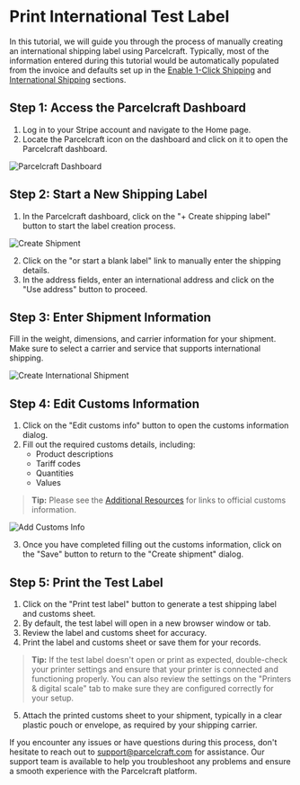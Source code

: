 # Print International Test Label

In this tutorial, we will guide you through the process of manually creating an international shipping label using Parcelcraft. Typically, most of the information entered during this tutorial would be automatically populated from the invoice and defaults set up in the [Enable 1-Click Shipping](/enable-1-click-shipping) and [International Shipping](/international-shipping) sections.

## Step 1: Access the Parcelcraft Dashboard

1. Log in to your Stripe account and navigate to the Home page.
2. Locate the Parcelcraft icon on the dashboard and click on it to open the Parcelcraft dashboard.

![Parcelcraft Dashboard](./../../public/images/parcelcraft-dashboard.png)

## Step 2: Start a New Shipping Label

1. In the Parcelcraft dashboard, click on the "+ Create shipping label" button to start the label creation process.

![Create Shipment](./../../public/images/create-shipment.png)

2. Click on the "or start a blank label" link to manually enter the shipping details.
3. In the address fields, enter an international address and click on the "Use address" button to proceed.

## Step 3: Enter Shipment Information

Fill in the weight, dimensions, and carrier information for your shipment. Make sure to select a carrier and service that supports international shipping.

![Create International Shipment](./../../public/images/create-international-shipment.png)

## Step 4: Edit Customs Information

1. Click on the "Edit customs info" button to open the customs information dialog.
2. Fill out the required customs details, including:
   - Product descriptions
   - Tariff codes
   - Quantities
   - Values

> **Tip:** Please see the [Additional Resources](additional-resources.mdx) for links to official customs information.

![Add Customs Info](./../../public/images/add-customs-info.png)

3. Once you have completed filling out the customs information, click on the "Save" button to return to the "Create shipment" dialog.


## Step 5: Print the Test Label

1. Click on the "Print test label" button to generate a test shipping label and customs sheet.
2. By default, the test label will open in a new browser window or tab.
3. Review the label and customs sheet for accuracy.
4. Print the label and customs sheet or save them for your records.

> **Tip:** If the test label doesn't open or print as expected, double-check your printer settings and ensure that your printer is connected and functioning properly. You can also review the settings on the "Printers & digital scale" tab to make sure they are configured correctly for your setup.

5. Attach the printed customs sheet to your shipment, typically in a clear plastic pouch or envelope, as required by your shipping carrier.

If you encounter any issues or have questions during this process, don't hesitate to reach out to [support@parcelcraft.com](mailto:support@parcelcraft.com) for assistance. Our support team is available to help you troubleshoot any problems and ensure a smooth experience with the Parcelcraft platform.
